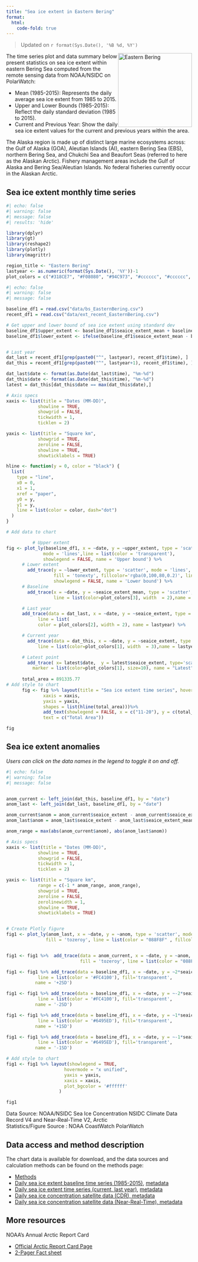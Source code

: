 ```yaml
---
title: "Sea ice extent in Eastern Bering"
format: 
  html:
    code-fold: true
---
```



> Updated on `r format(Sys.Date(), '%B %d, %Y')`

<img src="img/ebering.png" alt="Eastern Bering" style="float: right; width: 200px;"/>


The time series plot and data summary below present statistics on sea ice extent within eastern Bering Sea
computed from the remote sensing data from NOAA/NSIDC on PolarWatch:

* Mean (1985-2015): Represents the daily average sea ice extent from 1985 to 2015.
* Upper and Lower Bounds (1985-2015): Reflect the daily standard deviation (1985 to 2015).
* Current and Previous Year: Show the daily sea ice extent values for the current and previous years within the area.

The Alaska region is made up of distinct large marine ecosystems across: the Gulf of Alaska (GOA), Aleutian Islands (AI), eastern Bering Sea (EBS), northern Bering Sea, and Chukchi Sea and Beaufort Seas (referred to here as the Alaskan Arctic). Fishery management areas include the Gulf of Alaska and Bering Sea/Aleutian Islands. No federal fisheries currently occur in the Alaskan Arctic.

## Sea ice extent monthly time series



```r
#| echo: false
#| warning: false
#| message: false
#| results: 'hide'

library(dplyr)
library(gt)
library(reshape2)
library(plotly)
library(magrittr)

region_title <- "Eastern Bering"
lastyear <- as.numeric(format(Sys.Date(), '%Y'))-1
plot_colors = c("#318CE7", "#F08080", "#94C973", "#cccccc", "#cccccc", "#cccccc")
```



```r
#| echo: false
#| warning: false
#| message: false

baseline_df1 = read.csv("data/bs_EasternBering.csv")
recent_df1 = read.csv("data/ext_recent_EasternBering.csv")

# Get upper and lower bound of sea ice extent using standard dev
baseline_df1$upper_extent <- baseline_df1$seaice_extent_mean + baseline_df1$seaice_extent_std
baseline_df1$lower_extent <- ifelse(baseline_df1$seaice_extent_mean - baseline_df1$seaice_extent_std >= 0, baseline_df1$seaice_extent_mean - baseline_df1$seaice_extent_std, 0)


# Last year
dat_last = recent_df1[grep(paste0("^", lastyear), recent_df1$time), ]
dat_this = recent_df1[grep(paste0("^", lastyear+1), recent_df1$time), ]

dat_last$date <- format(as.Date(dat_last$time), "%m-%d")
dat_this$date <- format(as.Date(dat_this$time), "%m-%d")
latest = dat_this[dat_this$date == max(dat_this$date),]

# Axis specs
xaxis <- list(title = "Dates (MM-DD)",
            showline = TRUE,
            showgrid = FALSE,
            tickwidth = 1,
            ticklen = 2)

yaxis <- list(title = "Square km",
            showgrid = TRUE,
            zeroline = FALSE,
            showline = TRUE,
            showticklabels = TRUE)

hline <- function(y = 0, color = "black") {
  list(
    type = "line",
    x0 = 0,
    x1 = 1,
    xref = "paper",
    y0 = y,
    y1 = y,
    line = list(color = color, dash="dot")
  )
}

# Add data to chart

          # Upper extent 
fig <- plot_ly(baseline_df1, x = ~date, y = ~upper_extent, type = 'scatter', 
              mode = 'lines',line = list(color = 'transparent'),
              showlegend = FALSE, name = 'Upper bound') %>% 
      # Lower extent 
        add_trace(y = ~lower_extent, type = 'scatter', mode = 'lines',
                  fill = 'tonexty', fillcolor='rgba(0,100,80,0.2)', line = list(color = 'transparent'),
                  showlegend = FALSE, name = 'Lower bound') %>%
      # Baseline
        add_trace(x = ~date, y = ~seaice_extent_mean, type = 'scatter', mode = 'lines',
                  line = list(color=plot_colors[3], width  = 2),name = 'Baseline') %>%   

      # Last year
      add_trace(data = dat_last, x = ~date, y = ~seaice_extent, type = 'scatter', mode = 'lines',
            line = list(
            color = plot_colors[2], width = 2), name = lastyear) %>% 

      # Current year
        add_trace(data = dat_this, x = ~date, y = ~seaice_extent, type = 'scatter', mode = 'lines',
            line = list(color=plot_colors[1], width  = 3),name = lastyear + 1) %>%

      # Latest point
        add_trace( x= latest$date,  y = latest$seaice_extent, type='scatter', mode = 'markers',
          marker = list(color=plot_colors[1], size=10), name = "Latest") 
      
      total_area = 891335.77
# Add style to chart
      fig <- fig %>% layout(title = "Sea ice extent time series", hovermode = "x unified", showlegend=TRUE,
              xaxis = xaxis,
              yaxis = yaxis,
              shapes = list(hline(total_area)))%>%
              add_text(showlegend = FALSE, x = c("11-20"), y = c(total_area*1.02),
              text = c("Total Area"))

fig


```



## Sea ice extent anomalies

_Users can click on the data names in the legend to toggle it on and off._

```r
#| echo: false
#| warning: false
#| message: false


anom_current <- left_join(dat_this, baseline_df1, by = "date")
anom_last <- left_join(dat_last, baseline_df1, by = "date")

anom_current$anom = anom_current$seaice_extent - anom_current$seaice_extent_mean
anom_last$anom = anom_last$seaice_extent - anom_last$seaice_extent_mean

anom_range = max(abs(anom_current$anom), abs(anom_last$anom))

# Axis specs
xaxis <- list(title = "Dates (MM-DD)",
            showline = TRUE,
            showgrid = FALSE,
            tickwidth = 1,
            ticklen = 2)

yaxis <- list(title = "Square km",
            range = c(-1 * anom_range, anom_range), 
            showgrid = TRUE,
            zeroline = FALSE,
            zerolinewidth = 1,
            showline = TRUE,
            showticklabels = TRUE)


# Create Plotly figure
fig1 <- plot_ly(anom_last, x = ~date, y = ~anom, type = 'scatter', mode = 'lines', 
               fill = 'tozeroy', line = list(color = "088F8F" , fillcolor = "#A2D9CE"), name=paste0("Anomaly: ", lastyear ))


fig1 <- fig1 %>%  add_trace(data = anom_current, x = ~date, y = ~anom, type = 'scatter', mode = 'lines',
                            fill = 'tozeroy', line = list(color = "088F8F" , fillcolor = "#A2D9CE"), name=paste0("Anomaly: ", lastyear + 1 )) 

fig1 <- fig1 %>% add_trace(data = baseline_df1, x = ~date, y = ~2*seaice_extent_std, type = 'scatter', mode = 'lines',
            line = list(color = '#FC4100'), fill='transparent',
           name = '+2SD') 

fig1 <- fig1 %>% add_trace(data = baseline_df1, x = ~date, y = ~-2*seaice_extent_std, type = 'scatter', mode = 'lines',
            line = list(color = '#FC4100'), fill='transparent',
           name = '-2SD') 

fig1 <- fig1 %>% add_trace(data = baseline_df1, x = ~date, y = ~1*seaice_extent_std, type = 'scatter', mode = 'lines',
            line = list(color = '#6495ED'), fill='transparent',
           name = '+1SD') 

fig1 <- fig1 %>% add_trace(data = baseline_df1, x = ~date, y = ~-1*seaice_extent_std, type = 'scatter', mode = 'lines',
            line = list(color = '#6495ED'), fill='transparent',
           name = '-1SD') 

# Add style to chart
fig1 <- fig1 %>% layout(showlegend = TRUE,  
                      hovermode = "x unified",
                      yaxis = yaxis,
                      xaxis = xaxis,
                      plot_bgcolor = '#ffffff'
                    )

fig1
```
Data Source: NOAA/NSIDC Sea Ice Concentration NSIDC Climate Data Record V4 and Near-Real-Time V2, Arctic <br/>
Statistics/Figure Source : NOAA CoastWatch PolarWatch 

## Data access and method description

The chart data is available for download, and the data sources and calculation methods can be found on the methods page:

- [Methods](methods.html)
- [Daily sea ice extent baseline time series (1985-2015)](data/bs_EasternBering.csv), [metadata](data/bs_README.txt)
- [Daily sea ice extent time series (current, last year)](data/ext_recent_EasternBering.csv), [metadata](data/ext_README.txt)
- [Daily sea ice concentration satellite data (CDR), metadata](https://polarwatch.noaa.gov/catalog/ice-sq-nh-nsidc-cdr-v4/preview/?dataset=daily&var=cdr_seaice_conc&time_min=2023-12-31T00:00:00Z&time_max=2023-12-31T00:00:00Z&proj=epsg3413&colorBar=KT_ice|||0|1|)
- [Daily sea ice concentration satellite data (Near-Real-Time), metadata](https://polarwatch.noaa.gov/catalog/ice-nrt-nh-nsidc-cdr-v2/preview/?dataset=daily&var=cdr_seaice_conc&time_min=2024-06-25T00:00:00Z&time_max=2024-06-25T00:00:00Z&proj=epsg3413&colorBar=KT_ice|||0|1|)


## More resources

NOAA's Annual Arctic Report Card

  * [Official Arctic Report Card Page](https://arctic.noaa.gov/report-card/report-card-2023/videos-and-animations-2023/)
  * [2-Pager Fact sheet](https://docs.google.com/presentation/d/1TaKzJqPx-OeYcCZZLVqcPx0n4ilq7NKBaG1Qfwp-anE/edit#slide=id.g192e9543f73_0_16)
